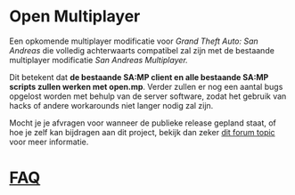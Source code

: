 # Open Multiplayer

Een opkomende multiplayer modificatie voor _Grand Theft Auto: San Andreas_ die volledig achterwaarts compatibel zal zijn met de bestaande multiplayer modificatie _San Andreas Multiplayer._

Dit betekent dat **de bestaande SA:MP client en alle bestaande SA:MP scripts zullen werken met open.mp**. Verder zullen er nog een aantal bugs opgelost worden met behulp van de server software, zodat het gebruik van hacks of andere workarounds niet langer nodig zal zijn.

Mocht je je afvragen voor wanneer de publieke release gepland staat, of hoe je zelf kan bijdragen aan dit project, bekijk dan zeker [dit forum topic](https://forum.open.mp/showthread.php?tid=99) voor meer informatie.

# [FAQ](/faq)
